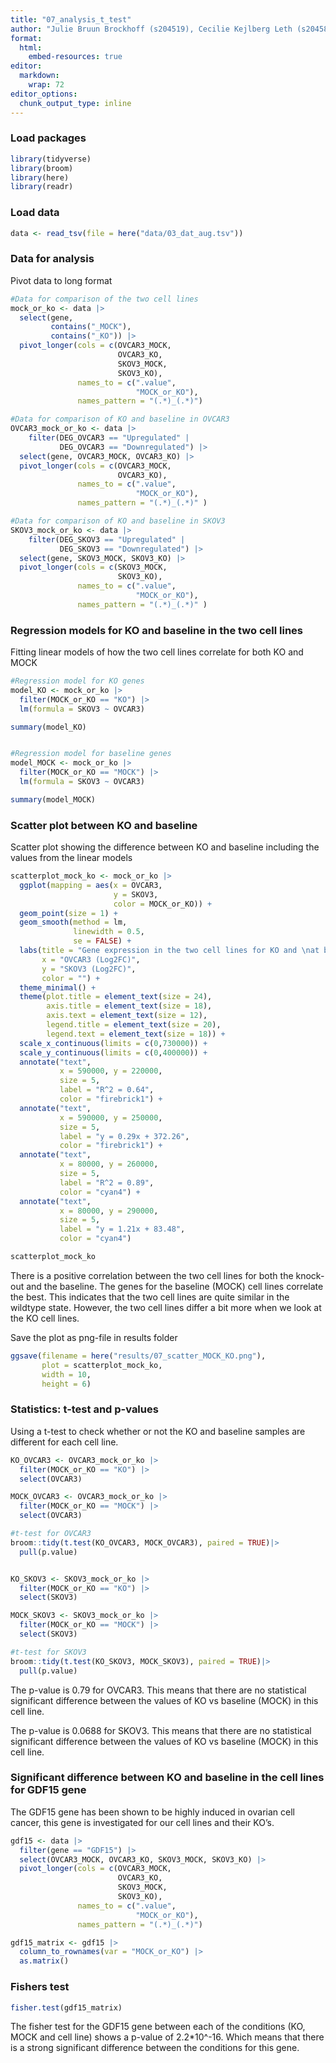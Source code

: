 ```yaml
---
title: "07_analysis_t_test"
author: "Julie Bruun Brockhoff (s204519), Cecilie Kejlberg Leth (s204584), Amalie Drud Nielsen (s204560), Chrysillis Hellemann Polhaus (s153664), Lise Lotte Eriksen (s154123)"
format: 
  html:
    embed-resources: true
editor: 
  markdown: 
    wrap: 72
editor_options: 
  chunk_output_type: inline
---
```


### Load packages

```r
library(tidyverse)
library(broom)
library(here)
library(readr)
```

### Load data

```r
data <- read_tsv(file = here("data/03_dat_aug.tsv"))
```

### Data for analysis

Pivot data to long format

```r
#Data for comparison of the two cell lines
mock_or_ko <- data |> 
  select(gene,
         contains("_MOCK"), 
         contains("_KO")) |> 
  pivot_longer(cols = c(OVCAR3_MOCK, 
                        OVCAR3_KO, 
                        SKOV3_MOCK, 
                        SKOV3_KO), 
               names_to = c(".value", 
                            "MOCK_or_KO"), 
               names_pattern = "(.*)_(.*)")

#Data for comparison of KO and baseline in OVCAR3
OVCAR3_mock_or_ko <- data |> 
    filter(DEG_OVCAR3 == "Upregulated" |
           DEG_OVCAR3 == "Downregulated") |> 
  select(gene, OVCAR3_MOCK, OVCAR3_KO) |> 
  pivot_longer(cols = c(OVCAR3_MOCK, 
                        OVCAR3_KO), 
               names_to = c(".value", 
                            "MOCK_or_KO"), 
               names_pattern = "(.*)_(.*)" )

#Data for comparison of KO and baseline in SKOV3
SKOV3_mock_or_ko <- data |> 
    filter(DEG_SKOV3 == "Upregulated" |
           DEG_SKOV3 == "Downregulated") |> 
  select(gene, SKOV3_MOCK, SKOV3_KO) |> 
  pivot_longer(cols = c(SKOV3_MOCK, 
                        SKOV3_KO), 
               names_to = c(".value", 
                            "MOCK_or_KO"), 
               names_pattern = "(.*)_(.*)" )
```

### Regression models for KO and baseline in the two cell lines

Fitting linear models of how the two cell lines correlate for both KO
and MOCK

```r
#Regression model for KO genes
model_KO <- mock_or_ko |> 
  filter(MOCK_or_KO == "KO") |> 
  lm(formula = SKOV3 ~ OVCAR3)

summary(model_KO)


#Regression model for baseline genes
model_MOCK <- mock_or_ko |> 
  filter(MOCK_or_KO == "MOCK") |> 
  lm(formula = SKOV3 ~ OVCAR3)

summary(model_MOCK)
```

### Scatter plot between KO and baseline

Scatter plot showing the difference between KO and baseline including
the values from the linear models

```r
scatterplot_mock_ko <- mock_or_ko |> 
  ggplot(mapping = aes(x = OVCAR3, 
                       y = SKOV3, 
                       color = MOCK_or_KO)) +
  geom_point(size = 1) + 
  geom_smooth(method = lm,
              linewidth = 0.5,
              se = FALSE) +
  labs(title = "Gene expression in the two cell lines for KO and \nat baseline",
       x = "OVCAR3 (Log2FC)", 
       y = "SKOV3 (Log2FC)",
       color = "") +
  theme_minimal() + 
  theme(plot.title = element_text(size = 24),
        axis.title = element_text(size = 18),
        axis.text = element_text(size = 12),
        legend.title = element_text(size = 20),
        legend.text = element_text(size = 18)) +
  scale_x_continuous(limits = c(0,730000)) +
  scale_y_continuous(limits = c(0,400000)) +
  annotate("text", 
           x = 590000, y = 220000, 
           size = 5,
           label = "R^2 = 0.64", 
           color = "firebrick1") +
  annotate("text", 
           x = 590000, y = 250000, 
           size = 5,
           label = "y = 0.29x + 372.26", 
           color = "firebrick1") +
  annotate("text", 
           x = 80000, y = 260000, 
           size = 5,
           label = "R^2 = 0.89", 
           color = "cyan4") +
  annotate("text", 
           x = 80000, y = 290000, 
           size = 5,
           label = "y = 1.21x + 83.48", 
           color = "cyan4")

scatterplot_mock_ko
```

There is a positive correlation between the two cell lines for both the
knock-out and the baseline. The genes for the baseline (MOCK) cell lines
correlate the best. This indicates that the two cell lines are quite
similar in the wildtype state. However, the two cell lines differ a bit
more when we look at the KO cell lines.

Save the plot as png-file in results folder

```r
ggsave(filename = here("results/07_scatter_MOCK_KO.png"),
       plot = scatterplot_mock_ko,
       width = 10, 
       height = 6)
```

### Statistics: t-test and p-values

Using a t-test to check whether or not the KO and baseline samples are
different for each cell line.

```r
KO_OVCAR3 <- OVCAR3_mock_or_ko |> 
  filter(MOCK_or_KO == "KO") |>
  select(OVCAR3)

MOCK_OVCAR3 <- OVCAR3_mock_or_ko |> 
  filter(MOCK_or_KO == "MOCK") |> 
  select(OVCAR3)

#t-test for OVCAR3
broom::tidy(t.test(KO_OVCAR3, MOCK_OVCAR3), paired = TRUE)|> 
  pull(p.value)


KO_SKOV3 <- SKOV3_mock_or_ko |> 
  filter(MOCK_or_KO == "KO") |> 
  select(SKOV3)

MOCK_SKOV3 <- SKOV3_mock_or_ko |> 
  filter(MOCK_or_KO == "MOCK") |> 
  select(SKOV3)

#t-test for SKOV3
broom::tidy(t.test(KO_SKOV3, MOCK_SKOV3), paired = TRUE)|> 
  pull(p.value)
```

The p-value is 0.79 for OVCAR3. This means that there are no statistical
significant difference between the values of KO vs baseline (MOCK) in
this cell line.

The p-value is 0.0688 for SKOV3. This means that there are no
statistical significant difference between the values of KO vs baseline
(MOCK) in this cell line.

### Significant difference between KO and baseline in the cell lines for GDF15 gene

The GDF15 gene has been shown to be highly induced in ovarian cell
cancer, this gene is investigated for our cell lines and their KO's.

```r
gdf15 <- data |>  
  filter(gene == "GDF15") |> 
  select(OVCAR3_MOCK, OVCAR3_KO, SKOV3_MOCK, SKOV3_KO) |> 
  pivot_longer(cols = c(OVCAR3_MOCK, 
                        OVCAR3_KO, 
                        SKOV3_MOCK, 
                        SKOV3_KO), 
               names_to = c(".value", 
                            "MOCK_or_KO"),
               names_pattern = "(.*)_(.*)")

gdf15_matrix <- gdf15 |>
  column_to_rownames(var = "MOCK_or_KO") |> 
  as.matrix()
```

### Fishers test

```r
fisher.test(gdf15_matrix)
```

The fisher test for the GDF15 gene between each of the conditions (KO,
MOCK and cell line) shows a p-value of 2.2\*10\^-16. Which means that
there is a strong significant difference between the conditions for this
gene.
